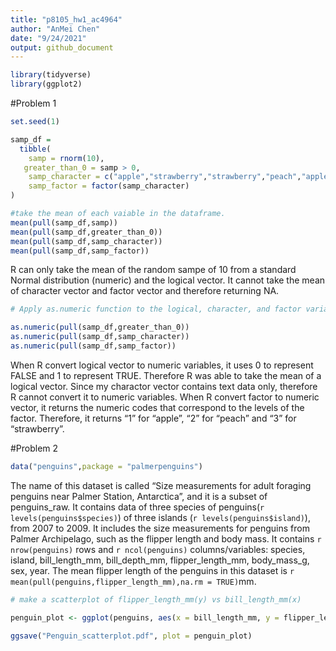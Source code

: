 ```yaml
---
title: "p8105_hw1_ac4964"
author: "AnMei Chen"
date: "9/24/2021"
output: github_document
---
```


```r
library(tidyverse)
library(ggplot2)
```


#Problem 1

```r
set.seed(1)

samp_df = 
  tibble(
    samp = rnorm(10),
   greater_than_0 = samp > 0,
    samp_character = c("apple","strawberry","strawberry","peach","apple","peach","peach","apple", "peach","strawberry"),
    samp_factor = factor(samp_character)
)


```


```r

#take the mean of each vaiable in the dataframe.
mean(pull(samp_df,samp))
mean(pull(samp_df,greater_than_0))
mean(pull(samp_df,samp_character))
mean(pull(samp_df,samp_factor))

```

R can only take the mean of the random sampe of 10 from a standard Normal distribution (numeric) and the logical vector.
It cannot take the mean of character vector and factor vector and therefore returning NA.


```r
# Apply as.numeric function to the logical, character, and factor variables.

as.numeric(pull(samp_df,greater_than_0))
as.numeric(pull(samp_df,samp_character))
as.numeric(pull(samp_df,samp_factor))


```

When R convert logical vector to numeric variables, it uses 0 to represent FALSE and 1 to represent TRUE. Therefore R was able to take the mean of a logical vector.
Since my charactor vector contains text data only, therefore R cannot convert it to numeric variables.
When R convert factor to numeric vector, it returns the numeric codes that correspond to the levels of the factor. Therefore, it returns "1" for "apple", "2" for "peach" and "3" for "strawberry".

#Problem 2


```r

data("penguins",package = "palmerpenguins")

```

The name of this dataset is called "Size measurements for adult foraging penguins near Palmer Station, Antarctica", and it is a subset of penguins_raw. It contains data of three species of penguins(`r levels(penguins$species)`) of three islands (`r levels(penguins$island)`), from 2007 to 2009. It includes the size measurements for penguins from Palmer Archipelago, such as the flipper length and body mass. It contains `r nrow(penguins)` rows and `r ncol(penguins)` columns/variables: species, island, bill_length_mm, bill_depth_mm, flipper_length_mm, body_mass_g, sex, year. The mean flipper length of the penguins in this dataset is `r mean(pull(penguins,flipper_length_mm),na.rm = TRUE)`mm.


```r
# make a scatterplot of flipper_length_mm(y) vs bill_length_mm(x)

penguin_plot <- ggplot(penguins, aes(x = bill_length_mm, y = flipper_length_mm, color = species)) + geom_point()

ggsave("Penguin_scatterplot.pdf", plot = penguin_plot)
```

